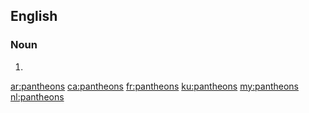 ==English==

===Noun===
{{head|en|noun plural form}}

# {{plural of|pantheon|lang=en}}

[[ar:pantheons]]
[[ca:pantheons]]
[[fr:pantheons]]
[[ku:pantheons]]
[[my:pantheons]]
[[nl:pantheons]]